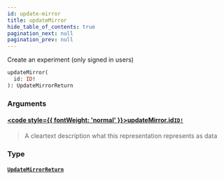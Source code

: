 ```yaml
---
id: update-mirror
title: updateMirror
hide_table_of_contents: true
pagination_next: null
pagination_prev: null
---
```








Create an experiment (only signed in users)

```graphql
updateMirror(
  id: ID!
): UpdateMirrorReturn
```


### Arguments

#### [<code style={{ fontWeight: 'normal' }}>updateMirror.<b>id</b></code>](#)<Bullet />[`ID!`](/docs/schemas/arkitekt/scalars/id) <Badge class="secondary" text="non-null"/> <Badge class="secondary" text="scalar"/>
> A cleartext description what this representation represents as data
> 

### Type

#### [`UpdateMirrorReturn`](/docs/schemas/arkitekt/objects/update-mirror-return) <Badge class="secondary" text="object"/>
> 
> 





